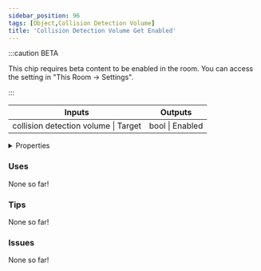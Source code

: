 ```yaml
---
sidebar_position: 96
tags: [Object,Collision Detection Volume]
title: 'Collision Detection Volume Get Enabled'
---
```




:::caution BETA

This chip requires beta content to be enabled in the room. You can access the setting in "This Room -> Settings".

:::

<IChip uuid="9b5e9c57-babc-4e7a-a728-97bef7a11cfc"/>

<table><thead><tr><th>Inputs</th><th>Outputs</th></tr></thead><tbody><tr><td>collision detection volume | Target</td><td>bool | Enabled</td></tr></tbody></table>

<details>
  <summary>Properties</summary>
  <div>
    <div>
    <table>
      <tbody>
        <tr>
          <td>Is beta required?</td>
          <td>Yes</td>
        </tr>
        <tr>
          <td>Is chip a trolling risk?</td>
          <td>No</td>
        </tr>
        <tr>
          <td>Is chip a role assignment risk?</td>
          <td>No</td>
        </tr>
        <tr>
          <td>Chip UUID</td>
          <td>9b5e9c57-babc-4e7a-a728-97bef7a11cfc</td>
        </tr>
        <tr>
          <td>Room availability</td>
          <td>Available everywhere</td>
        </tr>
      </tbody>
    </table>
    </div>
  </div>
</details>

### Uses

None so far!

### Tips

None so far!

### Issues

None so far!